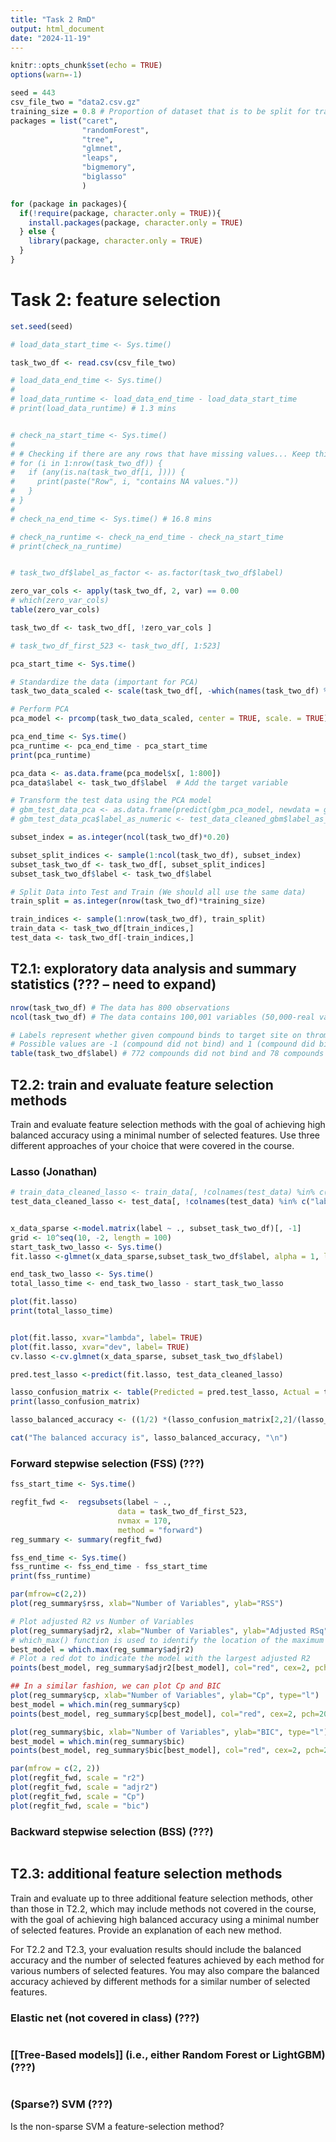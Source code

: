 ```yaml
---
title: "Task 2 RmD"
output: html_document
date: "2024-11-19"
---
```


```r
knitr::opts_chunk$set(echo = TRUE)
options(warn=-1)
```

```r
seed = 443
csv_file_two = "data2.csv.gz"
training_size = 0.8 # Proportion of dataset that is to be split for training
packages = list("caret", 
                "randomForest", 
                "tree",
                "glmnet",
                "leaps",
                "bigmemory",
                "biglasso"
                )

```

```r
for (package in packages){
  if(!require(package, character.only = TRUE)){
    install.packages(package, character.only = TRUE)
  } else {
    library(package, character.only = TRUE)
  }
}
```


# Task 2: feature selection

```r
set.seed(seed)

# load_data_start_time <- Sys.time()

task_two_df <- read.csv(csv_file_two)

# load_data_end_time <- Sys.time()
# 
# load_data_runtime <- load_data_end_time - load_data_start_time
# print(load_data_runtime) # 1.3 mins


# check_na_start_time <- Sys.time()
# 
# # Checking if there are any rows that have missing values... Keep this hashed unless you want to check, because it takes a while to run
# for (i in 1:nrow(task_two_df)) {
#   if (any(is.na(task_two_df[i, ]))) {
#     print(paste("Row", i, "contains NA values."))
#   }
# }
# 
# check_na_end_time <- Sys.time() # 16.8 mins

# check_na_runtime <- check_na_end_time - check_na_start_time
# print(check_na_runtime) 


# task_two_df$label_as_factor <- as.factor(task_two_df$label)

```

```r
zero_var_cols <- apply(task_two_df, 2, var) == 0.00
# which(zero_var_cols)
table(zero_var_cols)

task_two_df <- task_two_df[, !zero_var_cols ]

# task_two_df_first_523 <- task_two_df[, 1:523]
```


```r

pca_start_time <- Sys.time()

# Standardize the data (important for PCA)
task_two_data_scaled <- scale(task_two_df[, -which(names(task_two_df) %in% c("label"))])

# Perform PCA
pca_model <- prcomp(task_two_data_scaled, center = TRUE, scale. = TRUE)

pca_end_time <- Sys.time()
pca_runtime <- pca_end_time - pca_start_time
print(pca_runtime)
```


```r
pca_data <- as.data.frame(pca_model$x[, 1:800])
pca_data$label <- task_two_df$label  # Add the target variable

# Transform the test data using the PCA model
# gbm_test_data_pca <- as.data.frame(predict(gbm_pca_model, newdata = gbm_test_data_scaled)[, 1:10])
# gbm_test_data_pca$label_as_numeric <- test_data_cleaned_gbm$label_as_numeric  # Add the target variable
```

```r
subset_index = as.integer(ncol(task_two_df)*0.20)

subset_split_indices <- sample(1:ncol(task_two_df), subset_index)
subset_task_two_df <- task_two_df[, subset_split_indices]
subset_task_two_df$label <- task_two_df$label
```



```r
# Split Data into Test and Train (We should all use the same data)
train_split = as.integer(nrow(task_two_df)*training_size)

train_indices <- sample(1:nrow(task_two_df), train_split)
train_data <- task_two_df[train_indices,]
test_data <- task_two_df[-train_indices,]
```


## T2.1: exploratory data analysis and summary statistics (??? -- need to expand)


```r
nrow(task_two_df) # The data has 800 observations
ncol(task_two_df) # The data contains 100,001 variables (50,000-real variables, 50,000-random probes, 1-label)

# Labels represent whether given compound binds to target site on thrombin 
# Possible values are -1 (compound did not bind) and 1 (compound did bind)
table(task_two_df$label) # 772 compounds did not bind and 78 compounds did bind

```


## T2.2: train and evaluate feature selection methods

Train and evaluate feature selection methods with the goal of achieving high 
balanced accuracy using a minimal number of selected features. Use three 
different approaches of your choice that were covered in the course.

### Lasso (Jonathan)

```r
# train_data_cleaned_lasso <- train_data[, !colnames(test_data) %in% c("label")]
test_data_cleaned_lasso <- test_data[, !colnames(test_data) %in% c("label")]


x_data_sparse <-model.matrix(label ~ ., subset_task_two_df)[, -1]
grid <- 10^seq(10, -2, length = 100)
start_task_two_lasso <- Sys.time()
fit.lasso <-glmnet(x_data_sparse,subset_task_two_df$label, alpha = 1, lambda = grid)

end_task_two_lasso <- Sys.time()
total_lasso_time <- end_task_two_lasso - start_task_two_lasso

plot(fit.lasso)
print(total_lasso_time)


plot(fit.lasso, xvar="lambda", label= TRUE)
plot(fit.lasso, xvar="dev", label= TRUE)
cv.lasso <-cv.glmnet(x_data_sparse, subset_task_two_df$label)

pred.test_lasso <-predict(fit.lasso, test_data_cleaned_lasso)

```

```r
lasso_confusion_matrix <- table(Predicted = pred.test_lasso, Actual = test_data$label)
print(lasso_confusion_matrix)

lasso_balanced_accuracy <- ((1/2) *(lasso_confusion_matrix[2,2]/(lasso_confusion_matrix[2,2]+lasso_confusion_matrix[1,2]))+ (1/2 *(lasso_confusion_matrix[1,1]/(lasso_confusion_matrix[1,1] + lasso_confusion_matrix[2,1]))))

cat("The balanced accuracy is", lasso_balanced_accuracy, "\n")
```


### Forward stepwise selection (FSS) (???)

```r
fss_start_time <- Sys.time()

regfit_fwd <-  regsubsets(label ~ .,
                        data = task_two_df_first_523,
                        nvmax = 170,
                        method = "forward")
reg_summary <- summary(regfit_fwd)

fss_end_time <- Sys.time()
fss_runtime <- fss_end_time - fss_start_time
print(fss_runtime)

par(mfrow=c(2,2))
plot(reg_summary$rss, xlab="Number of Variables", ylab="RSS")

# Plot adjusted R2 vs Number of Variables
plot(reg_summary$adjr2, xlab="Number of Variables", ylab="Adjusted RSq", type="l")
# which_max() function is used to identify the location of the maximum point of a vector
best_model = which.max(reg_summary$adjr2)
# Plot a red dot to indicate the model with the largest adjusted R2
points(best_model, reg_summary$adjr2[best_model], col="red", cex=2, pch=20)

## In a similar fashion, we can plot Cp and BIC
plot(reg_summary$cp, xlab="Number of Variables", ylab="Cp", type="l")
best_model = which.min(reg_summary$cp)
points(best_model, reg_summary$cp[best_model], col="red", cex=2, pch=20)

plot(reg_summary$bic, xlab="Number of Variables", ylab="BIC", type="l")
best_model = which.min(reg_summary$bic)
points(best_model, reg_summary$bic[best_model], col="red", cex=2, pch=20)

```





```r
par(mfrow = c(2, 2))
plot(regfit_fwd, scale = "r2")
plot(regfit_fwd, scale = "adjr2")
plot(regfit_fwd, scale = "Cp")
plot(regfit_fwd, scale = "bic")
```



### Backward stepwise selection (BSS) (???)

```r

```



## T2.3: additional feature selection methods

Train and evaluate up to three additional feature selection methods, 
other than those in T2.2, which may include methods not covered in the course, 
with the goal of achieving high balanced accuracy using a minimal number of 
selected features. Provide an explanation of each new method.

For T2.2 and T2.3, your evaluation results should include the balanced accuracy 
and the number of selected features achieved by each method for various numbers 
of selected features. You may also compare the balanced accuracy achieved 
by different methods for a similar number of selected features.

### Elastic net (not covered in class) (???)

```r

```


### [[Tree-Based models]] (i.e., either Random Forest or LightGBM) (???)

```r

```


### (Sparse?) SVM (???)

Is the non-sparse SVM a feature-selection method?

```r

```




